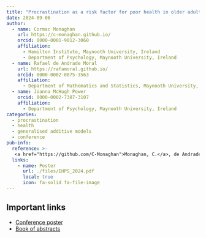 ```yaml
---
title: "Procrastination as a risk factor for poor health in older adults"
date: 2024-09-06
author: 
  - name: Cormac Monaghan
    url: https://c-monaghan.github.io/
    orcid: 0000-0001-9012-3060
    affiliation: 
      - Hamilton Institute, Maynooth University, Ireland
      - Department of Psychology, Maynooth University, Ireland
  - name: Rafael de Andrade Moral
    url: https://rafamoral.github.io/
    orcid: 0000-0002-0875-3563
    affiliation:
      - Department of Mathematics and Statistics, Maynooth University, Ireland
  - name: Joanna McHugh Power
    orcid: 0000-0002-7387-3107
    affiliation: 
      - Department of Psychology, Maynooth University, Ireland
categories:
  - procrastination
  - health
  - generalised additive models
  - conference
pub-info:
  reference: >-
   <a href="https://github.com/C-Monaghan">Monaghan, C.</a>, de Andrade Moral, R, & McHugh Power, J. (2024). <em>Procrastination as a risk factor for poor health in older adults</em> [Poster Session]. 38th Annual Conference of the European Health Psychology Society. Cascais, Portugal.
  links:
    - name: Poster
      url: ./files/EHPS_2024.pdf
      local: true
      icon: fa-solid fa-file-image
---
```


## Important links

-   [Conference poster](./files/EHPS_2024.pdf){target="_blank"}
-   [Book of abstracts](https://2024.ehps.net/wp-content/uploads/2024/09/ehps-2024_abstracts-Page-numbers.pdf){target="_blank"}

